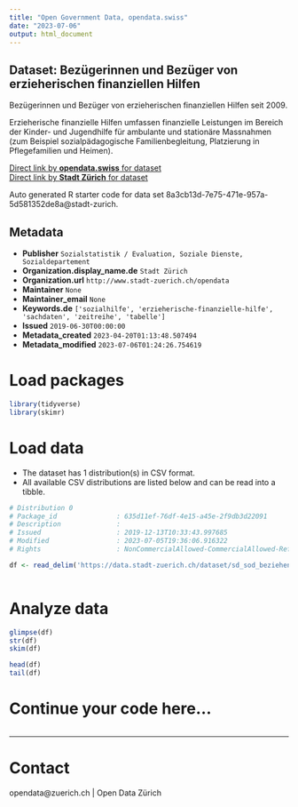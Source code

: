 ```yaml
---
title: "Open Government Data, opendata.swiss"
date: "2023-07-06"
output: html_document
---
```


## Dataset: Bezügerinnen und Bezüger von erzieherischen finanziellen Hilfen

Bezügerinnen und Bezüger von erzieherischen finanziellen Hilfen seit 2009. 

Erzieherische finanzielle Hilfen umfassen finanzielle Leistungen im Bereich der Kinder- und Jugendhilfe für ambulante und stationäre Massnahmen (zum Beispiel sozialpädagogische Familienbegleitung, Platzierung in Pflegefamilien und Heimen).

[Direct link by **opendata.swiss** for dataset](https://opendata.swiss/de/dataset/bezugerinnen-und-bezuger-von-erzieherischen-finanziellen-hilfen1)<br>
[Direct link by **Stadt Zürich** for dataset](https://data.stadt-zuerich.ch/dataset/sd_sod_beziehende_erz_finanzielle_hilfe)

Auto generated R starter code for data set 8a3cb13d-7e75-471e-957a-5d581352de8a@stadt-zurich.

## Metadata

- **Publisher** `Sozialstatistik / Evaluation, Soziale Dienste, Sozialdepartement`
- **Organization.display_name.de** `Stadt Zürich`
- **Organization.url** `http://www.stadt-zuerich.ch/opendata`
- **Maintainer** `None`
- **Maintainer_email** `None`
- **Keywords.de** `['sozialhilfe', 'erzieherische-finanzielle-hilfe', 'sachdaten', 'zeitreihe', 'tabelle']`
- **Issued** `2019-06-30T00:00:00`
- **Metadata_created** `2023-04-20T01:13:48.507494`
- **Metadata_modified** `2023-07-06T01:24:26.754619`


# Load packages

```r

library(tidyverse)
library(skimr)

```

# Load data

-   The dataset has 1 distribution(s) in CSV format.
-   All available CSV distributions are listed below and can be read into a tibble.

```r

# Distribution 0
# Package_id               : 635d11ef-76df-4e15-a45e-2f9db3d22091
# Description              : 
# Issued                   : 2019-12-13T10:33:43.997685
# Modified                 : 2023-07-05T19:36:06.916322
# Rights                   : NonCommercialAllowed-CommercialAllowed-ReferenceNotRequired

df <- read_delim('https://data.stadt-zuerich.ch/dataset/sd_sod_beziehende_erz_finanzielle_hilfe/download/sd_sod_beziehende_erz_finanzielle_hilfe.csv')



```

# Analyze data

```r

glimpse(df)
str(df)
skim(df)

head(df)
tail(df)

```

# Continue your code here...

```r

```

------------------------------------------------------------------------

# Contact

opendata@zuerich.ch | Open Data Zürich
